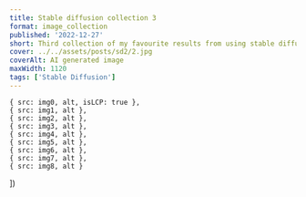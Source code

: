 ```yaml
---
title: Stable diffusion collection 3
format: image_collection
published: '2022-12-27'
short: Third collection of my favourite results from using stable diffusion.
cover: ../../assets/posts/sd2/2.jpg
coverAlt: AI generated image
maxWidth: 1120
tags: ['Stable Diffusion']
---
```







	{ src: img0, alt, isLCP: true },
	{ src: img1, alt },
	{ src: img2, alt },
	{ src: img3, alt },
	{ src: img4, alt },
	{ src: img5, alt },
	{ src: img6, alt },
	{ src: img7, alt },
	{ src: img8, alt }
])

<ImageGallery gallery={optimisedGallery} client:load />
